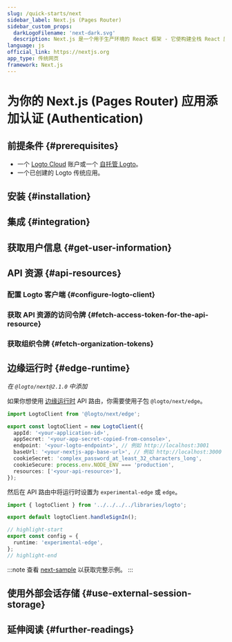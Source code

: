 ```yaml
---
slug: /quick-starts/next
sidebar_label: Next.js (Pages Router)
sidebar_custom_props:
  darkLogoFilename: 'next-dark.svg'
  description: Next.js 是一个用于生产环境的 React 框架 - 它使构建全栈 React 应用变得轻而易举，并且内置了 SSR。
language: js
official_link: https://nextjs.org
app_type: 传统网页
framework: Next.js
---
```




# 为你的 Next.js (Pages Router) 应用添加认证 (Authentication)

<GuideTip />

## 前提条件 \{#prerequisites}

- 一个 [Logto Cloud](https://cloud.logto.io) 账户或一个 [自托管 Logto](/introduction/set-up-logto-oss)。
- 一个已创建的 Logto 传统应用。

## 安装 \{#installation}

<Installation />

## 集成 \{#integration}

<Integration />

## 获取用户信息 \{#get-user-information}

<GetUserInformation />

## API 资源 \{#api-resources}

<ApiResourcesDescription />

### 配置 Logto 客户端 \{#configure-logto-client}

<ConfigApiResources />

### 获取 API 资源的访问令牌 \{#fetch-access-token-for-the-api-resource}

<FetchAccessTokenForApiResources />

### 获取组织令牌 \{#fetch-organization-tokens}

<FetchOrganizationTokenForUser />

## 边缘运行时 \{#edge-runtime}

_在 `@logto/next@2.1.0` 中添加_

如果你想使用 [边缘运行时](https://nextjs.org/docs/app/building-your-application/rendering/edge-and-nodejs-runtimes) API 路由，你需要使用子包 `@logto/next/edge`。

```ts title="libraries/logto.ts"
import LogtoClient from '@logto/next/edge';

export const logtoClient = new LogtoClient({
  appId: '<your-application-id>',
  appSecret: '<your-app-secret-copied-from-console>',
  endpoint: '<your-logto-endpoint>', // 例如 http://localhost:3001
  baseUrl: '<your-nextjs-app-base-url>', // 例如 http://localhost:3000
  cookieSecret: 'complex_password_at_least_32_characters_long',
  cookieSecure: process.env.NODE_ENV === 'production',
  resources: ['<your-api-resource>'],
});
```

然后在 API 路由中将运行时设置为 `experimental-edge` 或 `edge`。

```ts title="pages/api/logto/sign-in.ts"
import { logtoClient } from '../../../../libraries/logto';

export default logtoClient.handleSignIn();

// highlight-start
export const config = {
  runtime: 'experimental-edge',
};
// highlight-end
```

:::note
查看 [next-sample](https://github.com/logto-io/js/tree/master/packages/next-sample) 以获取完整示例。
:::

## 使用外部会话存储 \{#use-external-session-storage}

<ExternalStorage />

## 延伸阅读 \{#further-readings}

<FurtherReadings />
